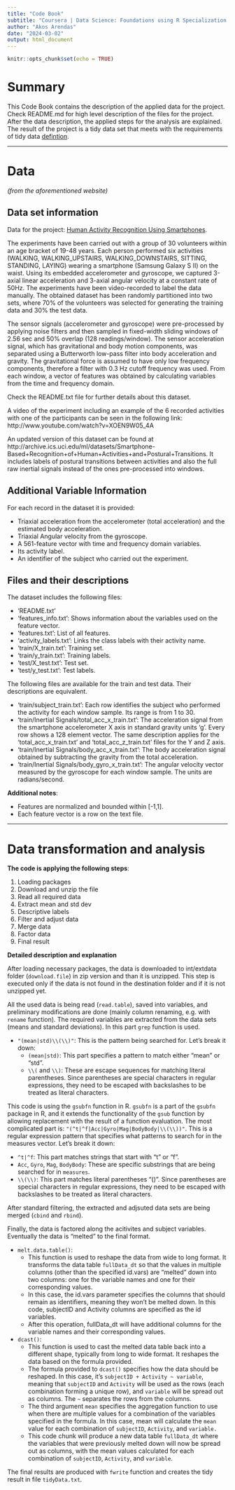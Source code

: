 ```yaml
---
title: "Code Book"
subtitle: "Coursera | Data Science: Foundations using R Specialization | Getting and Cleaning Data Course Project"
author: "Akos Arendas"
date: "2024-03-02"
output: html_document
---
```


```r
knitr::opts_chunk$set(echo = TRUE)
```

# Summary
This Code Book contains the description of the applied data for the project. Check README.md for high level description of the files for the project.
After the data description, the applied steps for the analysis are explained.
The result of the project is a tidy data set that meets with the requirements of tidy data [defintion](https://stat2labs.sites.grinnell.edu/Handouts/rtutorials/IntroTidyData.html#:~:text=Definition%20of%20a%20tidy%20data%20set&text=Each%20value%20of%20a%20variable,table%20titles%2C%20etc.).

---

# Data
*(from the aforementioned website)*

## Data set information
Data for the project: [Human Activity Recognition Using Smartphones](https://archive.ics.uci.edu/dataset/240/human+activity+recognition+using+smartphones).

The experiments have been carried out with a group of 30 volunteers within an age bracket of 19-48 years. Each person performed six activities (WALKING, WALKING_UPSTAIRS, WALKING_DOWNSTAIRS, SITTING, STANDING, LAYING) wearing a smartphone (Samsung Galaxy S II) on the waist. Using its embedded accelerometer and gyroscope, we captured 3-axial linear acceleration and 3-axial angular velocity at a constant rate of 50Hz. The experiments have been video-recorded to label the data manually. The obtained dataset has been randomly partitioned into two sets, where 70% of the volunteers was selected for generating the training data and 30% the test data. 

The sensor signals (accelerometer and gyroscope) were pre-processed by applying noise filters and then sampled in fixed-width sliding windows of 2.56 sec and 50% overlap (128 readings/window). The sensor acceleration signal, which has gravitational and body motion components, was separated using a Butterworth low-pass filter into body acceleration and gravity. The gravitational force is assumed to have only low frequency components, therefore a filter with 0.3 Hz cutoff frequency was used. From each window, a vector of features was obtained by calculating variables from the time and frequency domain.

Check the README.txt file for further details about this dataset. 

A video of the experiment including an example of the 6 recorded activities with one of the participants can be seen in the following link: http://www.youtube.com/watch?v=XOEN9W05_4A

An updated version of this dataset can be found at http://archive.ics.uci.edu/ml/datasets/Smartphone-Based+Recognition+of+Human+Activities+and+Postural+Transitions. It includes labels of postural transitions between activities and also the full raw inertial signals instead of the ones pre-processed into windows. 

## Additional Variable Information
For each record in the dataset it is provided:

- Triaxial acceleration from the accelerometer (total acceleration) and the estimated body acceleration.
- Triaxial Angular velocity from the gyroscope. 
- A 561-feature vector with time and frequency domain variables. 
- Its activity label. 
- An identifier of the subject who carried out the experiment. 

## Files and their descriptions
The dataset includes the following files:

- 'README.txt'
- 'features_info.txt': Shows information about the variables used on the feature vector.
- 'features.txt': List of all features.
- 'activity_labels.txt': Links the class labels with their activity name.
- 'train/X_train.txt': Training set.
- 'train/y_train.txt': Training labels.
- 'test/X_test.txt': Test set.
- 'test/y_test.txt': Test labels.

The following files are available for the train and test data. Their descriptions are equivalent. 

- 'train/subject_train.txt': Each row identifies the subject who performed the activity for each window sample. Its range is from 1 to 30. 
- 'train/Inertial Signals/total_acc_x_train.txt': The acceleration signal from the smartphone accelerometer X axis in standard gravity units 'g'. Every row shows a 128 element vector. The same description applies for the 'total_acc_x_train.txt' and 'total_acc_z_train.txt' files for the Y and Z axis. 
- 'train/Inertial Signals/body_acc_x_train.txt': The body acceleration signal obtained by subtracting the gravity from the total acceleration. 
- 'train/Inertial Signals/body_gyro_x_train.txt': The angular velocity vector measured by the gyroscope for each window sample. The units are radians/second. 

**Additional notes**:

- Features are normalized and bounded within [-1,1].
- Each feature vector is a row on the text file.

---

# Data transformation and analysis
**The code is applying the following steps**:

1. Loading packages
2. Download and unzip the file
3. Read all required data
4. Extract mean and std dev
5. Descriptive labels
6. Filter and adjust data
7. Merge data
8. Factor data
9. Final result

**Detailed description and explanation**

After loading necessary packages, the data is downloaded to int/extdata folder (`download.file`) in zip version and than it is unzipped. This step is executed only if the data is not found in the destination folder and if it is not unzipped yet.

All the used data is being read (`read.table`), saved into variables, and preliminary modifications are done (mainly column renaming, e.g. with `rename` function).
The required variables are extracted from the data sets (means and standard deviations). In this part `grep` function is used. 

- `"(mean|std)\\(\\)"`: This is the pattern being searched for. Let's break it down:
  - `(mean|std)`: This part specifies a pattern to match either "mean" or "std".
  - `\\(` and `\\)`: These are escape sequences for matching literal parentheses. Since parentheses are special characters in regular expressions, they need to be escaped with backslashes to be treated as literal characters.
  
This code is using the `gsubfn` function in R. `gsubfn` is a part of the `gsubfn` package in R, and it extends the functionality of the `gsub` function by allowing replacement with the result of a function evaluation.
The most complicated part is: `"(^t|^f|Acc|Gyro|Mag|BodyBody|\\(\\))"`. This is a regular expression pattern that specifies what patterns to search for in the measures vector. Let's break it down:

- `^t|^f`: This part matches strings that start with "t" or "f".
- `Acc`, `Gyro`, `Mag`, `BodyBody`: These are specific substrings that are being searched for in `measures`.
- `\\(\\)`: This part matches literal parentheses "()". Since parentheses are special characters in regular expressions, they need to be escaped with backslashes to be treated as literal characters.

After standard filtering, the extracted and adjsuted data sets are being merged (`cbind` and `rbind`).

Finally, the data is factored along the acitivites and subject variables. Eventually the data is "melted" to the final format.

- `melt.data.table()`: 
  - This function is used to reshape the data from wide to long format. It transforms the data table `fullData_dt` so that the values in multiple columns (other than the specified id.vars) are "melted" down into two columns: one for the variable names and one for their corresponding values.
  - In this case, the id.vars parameter specifies the columns that should remain as identifiers, meaning they won't be melted down. In this code, subjectID and Activity columns are specified as the id variables.
  - After this operation, fullData_dt will have additional columns for the variable names and their corresponding values.

- `dcast()`:
  - This function is used to cast the melted data table back into a different shape, typically from long to wide format. It reshapes the data based on the formula provided.
  - The formula provided to `dcast()` specifies how the data should be reshaped. In this case, it's `subjectID + Activity ~ variable`, meaning that `subjectID` and `Activity` will be used as the rows (each combination forming a unique row), and `variable` will be spread out as columns. The `~` separates the rows from the columns.
  - The third argument `mean` specifies the aggregation function to use when there are multiple values for a combination of the variables specified in the formula. In this case, mean will calculate the `mean` value for each combination of `subjectID`, `Activity`, and `variable.`
  - This code chunk will produce a new data table `fullData_dt` where the variables that were previously melted down will now be spread out as columns, with the mean values calculated for each combination of `subjectID`, `Activity`, and `variable`.
  
The final results are produced with `fwrite` function and creates the tidy result in file `tidyData.txt`.
